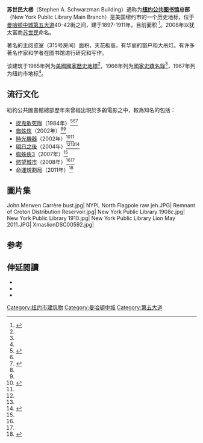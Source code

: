 {{Infobox NRHP | name =紐約公共圖書館總部
| nrhp_type = nhl
| image = Loz-ny-library-3.png
| location= [[纽约州|纽约州]][[纽约市|纽约市]][[第五大道|第五大道]]、[[42街|42街]]
| coordinates = {{coord|40|45|12|N|73|58|56|W|display=inline,title}}
| area =
| built =1897–1911
| architect= [[卡雷尔和黑斯廷斯建筑师事务所|卡雷尔和黑斯廷斯建筑师事务所]]
| architecture= Beaux Arts
| designated_nrhp_type= 1965年12月21日<ref name="nhlsum">{{cite web|url=http://tps.cr.nps.gov/nhl/detail.cfm?ResourceId=393&ResourceType=Building|title=New York Public Library|date=2007-09-16|work=National Historic Landmark summary listing|publisher=National Park Service|deadurl=yes|archiveurl=https://web.archive.org/web/20071205070817/http://tps.cr.nps.gov/nhl/detail.cfm?ResourceId=393&ResourceType=Building|archivedate=2007-12-05}}</ref>
| added = 1966年10月15日<ref name="nris">{{NRISref|2007a}}</ref>
| refnum=66000546
| designated_other2_name = NYC Landmark
| designated_other2_date = 1967年1月11日<ref name="nycl1">{{cite web|title=New York Public Library|url=http://www.neighborhoodpreservationcenter.org/db/bb_files/NY-PUBLIC-LIBRARY-5TH-AVE.pdf|publisher=New York City Landmarks Preservation Commission|accessdate=24 June 2016|date=January 11, 1967|archive-url=https://web.archive.org/web/20170107055059/http://www.neighborhoodpreservationcenter.org/db/bb_files/NY-PUBLIC-LIBRARY-5TH-AVE.pdf|archive-date=2017-01-07|dead-url=yes}}</ref>
| designated_other2_abbr = NYCL
| designated_other2_color = #FFE978
| designated_other2_link = New York City Landmarks Preservation Commission
}}
'''苏世民大楼'''（Stephen A. Schwarzman Building）通称为'''[[纽约公共图书馆|纽约公共图书馆]]总部'''（New York Public Library Main Branch）是美国纽约市的一个历史地标，位于[[曼哈顿中城|曼哈顿中城]][[第五大道|第五大道]]40-42街之间，建于1897-1911年，目前面积 {{convert|646680|sqft|m2}}<ref>{{cite web|title=Fun Facts about the Library|url=http://exhibitions.nypl.org/100/learn/fun_facts|website=Find the Future, NYPL at 100|publisher=The New York Public Library|accessdate=25 May 2015}}</ref>。2008年以犹太富商[[苏世民|苏世民]]命名。

著名的主阅览室（315号房间）面积{{convert|78|by|297|ft|m}}，天花板高{{convert|52|ft|m|sing=on}}，有华丽的窗户和大吊灯。有许多著名作家和学者在图书馆进行研究和写作。

该建筑于1965年列为[[美國國家歷史地標|美國國家歷史地標]]<ref name="nhlsum"/>，1966年列为[[國家史蹟名錄|國家史蹟名錄]]<ref name="nris"/>，1967年列为纽约市地标<ref name="nycl1"/>。

==流行文化==
紐約公共圖書館總部歷年來曾經出現於多齣電影之中，較為知名的包括：

* [[捉鬼敢死隊|捉鬼敢死隊]]（1984年）<ref>{{cite book |url=https://www.theraffon.net/~spookcentral/gb1_book_makinggb.pdf |title=Making Ghostbusters: The Screenplay |editor-first=Don |editor-last=Shay |journal=New York Zoetrope |date=1985 |pages=16, 23, 24 |oclc=982190508 |isbn=978-0-918432-68-1 |access-date=2020-06-01 |archive-url=https://web.archive.org/web/20170607225912/http://www.theraffon.net/~spookcentral/gb1_book_makinggb.pdf |archive-date=2017-06-07 |dead-url=yes }}</ref><ref name="otsony"/><ref name="NYPL-PopularMovies">{{cite press release |title=Popular Movies Filmed at The New York Public Library |publisher=New York Public Library |date=April 1, 2008 |url=https://www.nypl.org/press/press-release/2008/05/01/popular-movies-filmed-new-york-public-library |access-date = December 18, 2018}}</ref>
* [[蜘蛛人_(電影)|蜘蛛侠]]（2002年）<ref name="Knight 2014" /><ref name="otsony"/>
* [[時光機器_(2002年電影)|時光機器]]（2002年）<ref name="Alleman 2005 p. 501">{{cite book |last=Alleman |first=R. |title=New York: The Movie Lover's Guide: The Ultimate Insider Tour of Movie New York |publisher=Broadway Books |year=2005 |isbn=978-0-7679-1634-9 |url=https://books.google.com/books?id=wDpSaPkSt-8C&pg=PA501 |access-date = December 18, 2018 |page=501}}</ref><ref name="NYPL-PopularMovies"/>
* [[明日之後|明日之後]]（2004年）<ref name="otsony"/><ref name="NYPL-PopularMovies"/><ref name="Knight 2014">{{cite book |last=Knight |first=G.L. |title=Pop Culture Places: An Encyclopedia of Places in American Popular Culture [3 volumes] |publisher=[[Greenwood_Publishing_Group|California Greenwood]] |year=2014 |isbn=978-0-313-39883-4 |url=https://books.google.com/books?id=kheDBAAAQBAJ&pg=PA670 |access-date = December 18, 2018 |page=670}}</ref>
* [[蜘蛛俠3|蜘蛛俠3]]（2007年）<ref name="NYPL-PopularMovies"/>
* [[慾望城市_(電影)|慾望城市]]（2008年）<ref name="otsony"/><ref name="NYPL-PopularMovies"/>
* [[命運規劃局|命運規劃局]]（2011年）<ref name="otsony">{{cite web |title=New York Public Library in Films |website=OnTheSetOfNewYork.com |url=http://onthesetofnewyork.com/mostpopularnewyorkpubliclibrary.html |editor-first = Mark |editor-last = Rogers |access-date = December 17, 2018}}</ref>

==圖片集==
<gallery>
John Merwen Carrère bust.jpg|
NYPL North Flagpole raw jeh.JPG|
Remnant of Croton Distribution Reservoir.jpg|
New York Public Library 1908c.jpg|
New York Public Library 1910.jpg|
New York Public Library Lion May 2011.JPG|
XmaslionDSC00592.jpg|</gallery>

==参考==
{{Reflist|30em}}

==伸延閱讀==
* {{cite news |url=http://www.nytimes.com/2008/10/23/arts/design/23libr.html |author= Robin Pogrebin |title= British Architect to Redesign City Library |work=New York Times |date=23 October 2008 }}
* {{cite news |url=http://www.nytimes.com/2008/10/23/arts/design/23ouro.html |author=Nicolai Ouroussoff |title= Treading Carefully but Not Timidly in a Civic Masterpiece |work=New York Times |date=23 October 2008 }}
* {{cite web |url=http://www.thenation.com/article/164881/upheaval-new-york-public-library |author=Scott Sherman |title= Upheaval at the New York Public Library |work=The Nation |date=19 December 2011 }}
[[Category:纽约市建筑物|Category:纽约市建筑物]]
[[Category:曼哈頓中城|Category:曼哈頓中城]]
[[Category:第五大道|Category:第五大道]]